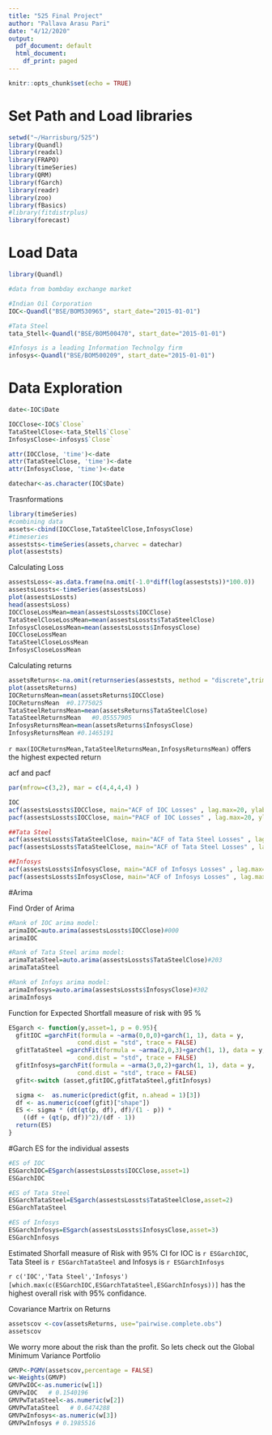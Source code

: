 ```yaml
---
title: "525 Final Project"
author: "Pallava Arasu Pari"
date: "4/12/2020"
output:
  pdf_document: default
  html_document:
    df_print: paged
---
```


```r
knitr::opts_chunk$set(echo = TRUE)
```

# Set Path and Load libraries
```r
setwd("~/Harrisburg/525")
library(Quandl)
library(readxl)
library(FRAPO)
library(timeSeries)
library(QRM)
library(fGarch)
library(readr)
library(zoo)
library(fBasics)
#library(fitdistrplus)
library(forecast)


```

# Load Data
```r
library(Quandl)
```

```r
#data from bombday exchange market

#Indian Oil Corporation
IOC<-Quandl("BSE/BOM530965", start_date="2015-01-01")

#Tata Steel
tata_Stell<-Quandl("BSE/BOM500470", start_date="2015-01-01")

#Infosys is a leading Information Technolgy firm
infosys<-Quandl("BSE/BOM500209", start_date="2015-01-01")
```


# Data Exploration
```r
date<-IOC$Date

IOCClose<-IOC$`Close`
TataSteelClose<-tata_Stell$`Close`
InfosysClose<-infosys$`Close`

attr(IOCClose, 'time')<-date
attr(TataSteelClose, 'time')<-date
attr(InfosysClose, 'time')<-date

datechar<-as.character(IOC$Date)
```

Trasnformations
```r
library(timeSeries)
#combining data
assets<-cbind(IOCClose,TataSteelClose,InfosysClose)
#timeseries
asseststs<-timeSeries(assets,charvec = datechar)
plot(asseststs)
```

Calculating Loss
```r
assestsLoss<-as.data.frame(na.omit(-1.0*diff(log(asseststs))*100.0))
assestsLossts<-timeSeries(assestsLoss)
plot(assestsLossts)
head(assestsLoss)
IOCCloseLossMean=mean(assestsLossts$IOCClose)
TataSteelCloseLossMean=mean(assestsLossts$TataSteelClose)
InfosysCloseLossMean=mean(assestsLossts$InfosysClose)
IOCCloseLossMean
TataSteelCloseLossMean
InfosysCloseLossMean
```


Calculating returns
```r
assetsReturns<-na.omit(returnseries(asseststs, method = "discrete",trim = FALSE))
plot(assetsReturns)
IOCReturnsMean=mean(assetsReturns$IOCClose)  
IOCReturnsMean  #0.1775025
TataSteelReturnsMean=mean(assetsReturns$TataSteelClose)  
TataSteelReturnsMean   #0.05557905
InfosysReturnsMean=mean(assetsReturns$InfosysClose) 
InfosysReturnsMean #0.1465191

```

`r max(IOCReturnsMean,TataSteelReturnsMean,InfosysReturnsMean)` offers the highest expected return


acf and pacf 
```r
par(mfrow=c(3,2), mar = c(4,4,4,4) ) 

IOC
acf(assestsLossts$IOCClose, main="ACF of IOC Losses" , lag.max=20, ylab="", xlab= "", col="blue", ci.col="red") 
pacf(assestsLossts$IOCClose, main="PACF of IOC Losses" , lag.max=20, ylab="", xlab= "", col="blue", ci.col="red") 

##Tata Steel
acf(assestsLossts$TataSteelClose, main="ACF of Tata Steel Losses" , lag.max=20, ylab="", xlab= "", col="blue", ci.col="red") 
pacf(assestsLossts$TataSteelClose, main="ACF of Tata Steel Losses" , lag.max=20, ylab="", xlab= "", col="blue", ci.col="red") 

##Infosys
acf(assestsLossts$InfosysClose, main="ACF of Infosys Losses" , lag.max=20, ylab="", xlab= "", col="blue", ci.col="red") 
pacf(assestsLossts$InfosysClose, main="ACF of Infosys Losses" , lag.max=20, ylab="", xlab= "", col="blue", ci.col="red") 
```

#Arima

Find Order of Arima
```r
#Rank of IOC arima model:
arimaIOC=auto.arima(assestsLossts$IOCClose)#000
arimaIOC

#Rank of Tata Steel arima model:
arimaTataSteel=auto.arima(assestsLossts$TataSteelClose)#203
arimaTataSteel

#Rank of Infoys arima model:
arimaInfosys=auto.arima(assestsLossts$InfosysClose)#302
arimaInfosys

```

Function for Expected Shortfall measure of risk with 95 %
```r
ESgarch <- function(y,asset=1, p = 0.95){
  gfitIOC =garchFit(formula = ~arma(0,0,0)+garch(1, 1), data = y,
                   cond.dist = "std", trace = FALSE)
  gfitTataSteel =garchFit(formula = ~arma(2,0,3)+garch(1, 1), data = y,
                   cond.dist = "std", trace = FALSE)
  gfitInfosys=garchFit(formula = ~arma(3,0,2)+garch(1, 1), data = y,
                   cond.dist = "std", trace = FALSE)
  gfit<-switch (asset,gfitIOC,gfitTataSteel,gfitInfosys)

  sigma <-  as.numeric(predict(gfit, n.ahead = 1)[3])
  df <- as.numeric(coef(gfit)["shape"])
  ES <- sigma * (dt(qt(p, df), df)/(1 - p)) *
    ((df + (qt(p, df))^2)/(df - 1))
  return(ES)
}

```
#Garch
ES for the individual assests
```r
#ES of IOC
ESGarchIOC=ESgarch(assestsLossts$IOCClose,asset=1)
ESGarchIOC

#ES of Tata Steel
ESGarchTataSteel=ESgarch(assestsLossts$TataSteelClose,asset=2)
ESGarchTataSteel

#ES of Infosys
ESGarchInfosys=ESgarch(assestsLossts$InfosysClose,asset=3)
ESGarchInfosys

```
Estimated Shorfall measure of Risk with 95% CI for IOC is `r ESGarchIOC`, Tata Steel is `r ESGarchTataSteel` and Infosys is `r ESGarchInfosys`

`r c('IOC','Tata Steel','Infosys')[which.max(c(ESGarchIOC,ESGarchTataSteel,ESGarchInfosys))]` has the highest overall risk with 95% confidance.



Covariance Martrix on Returns
```r
assetscov <-cov(assetsReturns, use="pairwise.complete.obs")
assetscov
```

We worry more about the risk than the profit. So lets check out the Global Minimum Variance Portfolio
```r
GMVP<-PGMV(assetscov,percentage = FALSE)
w<-Weights(GMVP)
GMVPwIOC<-as.numeric(w[1])
GMVPwIOC   # 0.1540196
GMVPwTataSteel<-as.numeric(w[2])
GMVPwTataSteel   # 0.6474288
GMVPwInfosys<-as.numeric(w[3])
GMVPwInfosys # 0.1985516

```
